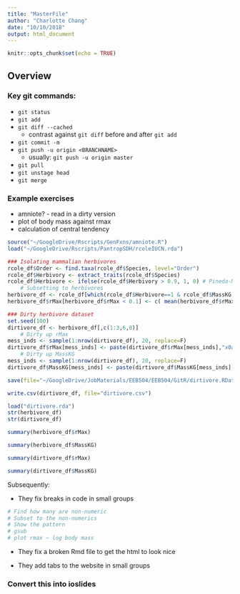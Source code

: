 ```yaml
---
title: "MasterFile"
author: "Charlotte Chang"
date: "10/10/2018"
output: html_document
---
```


```r
knitr::opts_chunk$set(echo = TRUE)
```

## Overview

### Key git commands:

* `git status`
* `git add`
* `git diff --cached`
    + contrast against `git diff` before and after `git add`
* `git commit -m`
* `git push -u origin <BRANCHNAME>`
    + usually: `git push -u origin master`
* `git pull`
* `git unstage head`
* `git merge`

### Example exercises

* amniote? - read in a dirty version
* plot of body mass against rmax
* calculation of central tendency

```r
source("~/GoogleDrive/Rscripts/GenFxns/amniote.R")
load("~/GoogleDrive/Rscripts/PantropSDH/rcoleIUCN.rda")

### Isolating mammalian herbivores
rcole_df$Order <- find.taxa(rcole_df$Species, level="Order")
rcole_df$Herbivory <- extract_traits(rcole_df$Species)
rcole_df$Herbivore <- ifelse(rcole_df$Herbivory > 0.9, 1, 0) # Pineda-Munoz and Alroy 
    # Subsetting to herbivores
herbivore_df <- rcole_df[which(rcole_df$Herbivore==1 & rcole_df$MassKG >= 1 & rcole_df$Order != "Primates" & rcole_df$Order != "Pilosa" & rcole_df$Order != "Rodentia"),]
herbivore_df$rMax[herbivore_df$rMax < 0.1] <- c( mean(herbivore_df$rMax[grep("Lepus",herbivore_df$Species)]),exp(-3), 0.39)

### Dirty herbivore dataset
set.seed(100)
dirtivore_df <- herbivore_df[,c(1:3,6,8)]
    # Dirty up rMax
mess_inds <- sample(1:nrow(dirtivore_df), 20, replace=F)
dirtivore_df$rMax[mess_inds] <- paste(dirtivore_df$rMax[mess_inds],"x0aso00",collapse = "")
    # Dirty up MassKG
mess_inds <- sample(1:nrow(dirtivore_df), 20, replace=F)
dirtivore_df$MassKG[mess_inds] <- paste(dirtivore_df$MassKG[mess_inds],"pewpewpew",collapse = "")

save(file="~/GoogleDrive/JobMaterials/EEB504/EEB504/GitR/dirtivore.RData", dirtivore_df)

write.csv(dirtivore_df, file="dirtivore.csv")
```

```r
load("dirtivore.rda")
str(herbivore_df)
str(dirtivore_df)

summary(herbivore_df$rMax)

summary(herbivore_df$MassKG)

summary(dirtivore_df$rMax)

summary(dirtivore_df$MassKG)
```

Subsequently:

* They fix breaks in code in small groups

```r
# Find how many are non-numeric
# Subset to the non-numerics
# Show the pattern
# gsub
# plot rmax ~ log body mass
```


* They fix a broken Rmd file to get the html to look nice


* They add tabs to the website in small groups

### Convert this into ioslides

